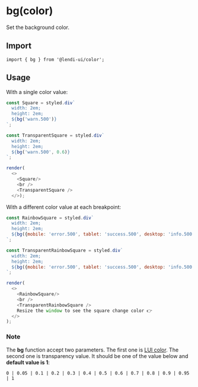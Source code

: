 
# bg(color)

Set the background color.

## Import 
```
import { bg } from '@lendi-ui/color';
```

## Usage

With a single color value:

```js
const Square = styled.div`
  width: 2em;
  height: 2em;
  ${bg('warn.500')}
`;

const TransparentSquare = styled.div`
  width: 2em;
  height: 2em;
  ${bg('warn.500', 0.6)}
`;

render(
  <>
    <Square/>
    <br />
    <TransparentSquare />
  </>);
```

With a different color value at each breakpoint:

```js
const RainbowSquare = styled.div`
  width: 2em;
  height: 2em;
  ${bg({mobile: 'error.500', tablet: 'success.500', desktop: 'info.500'})}
`;

const TransparentRainbowSquare = styled.div`
  width: 2em;
  height: 2em;
  ${bg({mobile: 'error.500', tablet: 'success.500', desktop: 'info.500'}, 0.6)}
`;

render(
  <>
    <RainbowSquare/>
    <br />
    <TransparentRainbowSquare />
    Resize the window to see the square change color 👉
  </>
);
```

### Note

The <strong>bg</strong> function accept two parameters. The first one is [LUI color](https://lendi.design/packages/color). The second one is transparency value. It should be one of the value below and <strong>default value is 1</strong>:

```
0 | 0.05 | 0.1 | 0.2 | 0.3 | 0.4 | 0.5 | 0.6 | 0.7 | 0.8 | 0.9 | 0.95 | 1
```